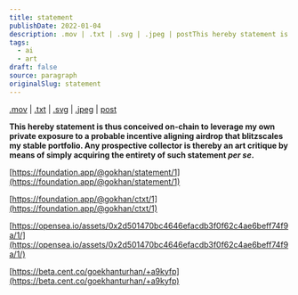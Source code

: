 ```yaml
---
title: statement
publishDate: 2022-01-04
description: .mov | .txt | .svg | .jpeg | postThis hereby statement is thus conceived on-chain to leverage my own private exposure to a probable incentive alignin......
tags:
  - ai
  - art
draft: false
source: paragraph
originalSlug: statement
---
```


[.mov](https://foundation.app/@gokhan/statement/1) | [.txt](https://zora.co/collections/zora/7279) | [.svg](https://opensea.io/assets/0x2d501470bc4646efacdb3f0f62c4ae6beff74f9a/1/) | [.jpeg](https://foundation.app/@gokhan/ctxt/1) | [post](https://beta.cent.co/goekhanturhan/+a9kyfp)

**This hereby statement is thus conceived on-chain to leverage my own private exposure to a probable incentive aligning airdrop that blitzscales my stable portfolio. Any prospective collector is thereby an art critique by means of simply acquiring the entirety of such statement *per se*.**

[https://foundation.app/@gokhan/statement/1](https://foundation.app/@gokhan/statement/1)

<NFTEmbed url="https://zora.co/collections/zora/7279" />

[https://foundation.app/@gokhan/ctxt/1](https://foundation.app/@gokhan/ctxt/1)

[https://opensea.io/assets/0x2d501470bc4646efacdb3f0f62c4ae6beff74f9a/1/](https://opensea.io/assets/0x2d501470bc4646efacdb3f0f62c4ae6beff74f9a/1/)

[https://beta.cent.co/goekhanturhan/+a9kyfp](https://beta.cent.co/goekhanturhan/+a9kyfp)